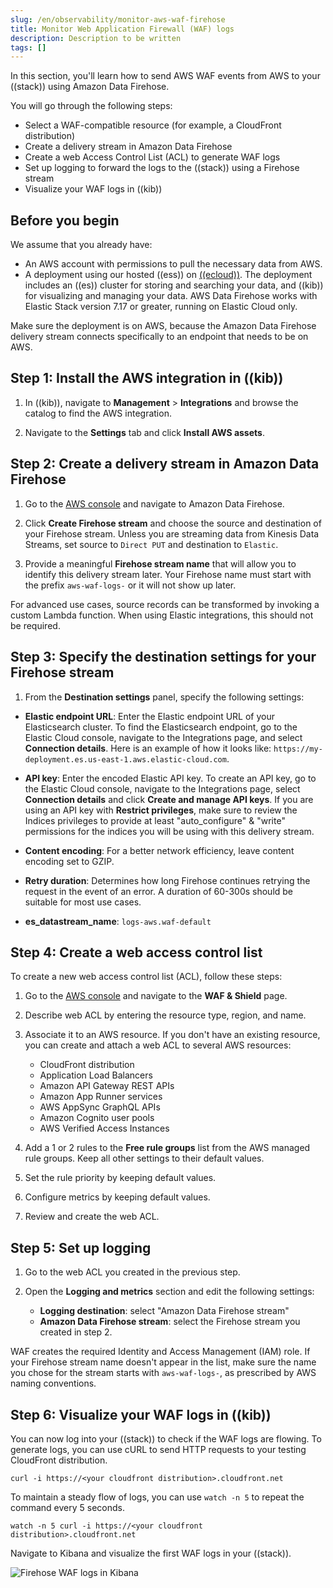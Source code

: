 ```yaml
---
slug: /en/observability/monitor-aws-waf-firehose
title: Monitor Web Application Firewall (WAF) logs
description: Description to be written
tags: []
---
```


<div id="monitor-aws-waf-firehose"></div>

In this section, you'll learn how to send AWS WAF events from AWS to your ((stack)) using Amazon Data Firehose.

You will go through the following steps:

- Select a WAF-compatible resource (for example, a CloudFront distribution)
- Create a delivery stream in Amazon Data Firehose
- Create a web Access Control List (ACL) to generate WAF logs
- Set up logging to forward the logs to the ((stack)) using a Firehose stream
- Visualize your WAF logs in ((kib))

<div id="firehose-waf-prerequisites"></div>

## Before you begin

We assume that you already have:

- An AWS account with permissions to pull the necessary data from AWS.
- A deployment using our hosted ((ess)) on [((ecloud))](((ess-trial))). The deployment includes an ((es)) cluster for storing and searching your data, and ((kib)) for visualizing and managing your data. AWS Data Firehose works with Elastic Stack version 7.17 or greater, running on Elastic Cloud only.

<DocCallOut title="Important" color="warning">
Make sure the deployment is on AWS, because the Amazon Data Firehose delivery stream connects specifically to an endpoint that needs to be on AWS.
</DocCallOut>

<div id="firehose-waf-step-one"></div>

## Step 1: Install the AWS integration in ((kib))

1. In ((kib)), navigate to **Management** > **Integrations** and browse the catalog to find the AWS integration.

1. Navigate to the **Settings** tab and click **Install AWS assets**.

<div id="firehose-waf-step-two"></div>

## Step 2: Create a delivery stream in Amazon Data Firehose

1. Go to the [AWS console](https://console.aws.amazon.com/) and navigate to Amazon Data Firehose.

1. Click **Create Firehose stream** and choose the source and destination of your Firehose stream. Unless you are streaming data from Kinesis Data Streams, set source to `Direct PUT` and destination to `Elastic`.

1. Provide a meaningful **Firehose stream name** that will allow you to identify this delivery stream later. Your Firehose name must start with the prefix `aws-waf-logs-` or it will not show up later.

<DocCallOut title="Note">
For advanced use cases, source records can be transformed by invoking a custom Lambda function. When using Elastic integrations, this should not be required.
</DocCallOut>

<div id="firehose-waf-step-three"></div>

## Step 3: Specify the destination settings for your Firehose stream

1. From the **Destination settings** panel, specify the following settings:

* **Elastic endpoint URL**: Enter the Elastic endpoint URL of your Elasticsearch cluster. To find the Elasticsearch endpoint, go to the Elastic Cloud console, navigate to the Integrations page, and select **Connection details**. Here is an example of how it looks like: `https://my-deployment.es.us-east-1.aws.elastic-cloud.com`.

* **API key**: Enter the encoded Elastic API key. To create an API key, go to the Elastic Cloud console, navigate to the Integrations page, select **Connection details** and click **Create and manage API keys**. If you are using an API key with **Restrict privileges**, make sure to review the Indices privileges to provide at least "auto_configure" & "write" permissions for the indices you will be using with this delivery stream.

* **Content encoding**: For a better network efficiency, leave content encoding set to GZIP.

* **Retry duration**: Determines how long Firehose continues retrying the request in the event of an error. A duration of 60-300s should be suitable for most use cases.

* **es_datastream_name**: `logs-aws.waf-default`

<div id="firehose-waf-step-four"></div>

## Step 4: Create a web access control list

To create a new web access control list (ACL), follow these steps:

1. Go to the [AWS console](https://console.aws.amazon.com/) and navigate to the **WAF & Shield** page.

1. Describe web ACL by entering the resource type, region, and name.

1. Associate it to an AWS resource. If you don't have an existing resource, you can create and attach a web ACL to several AWS resources:

    - CloudFront distribution
    - Application Load Balancers
    - Amazon API Gateway REST APIs
    - Amazon App Runner services
    - AWS AppSync GraphQL APIs
    - Amazon Cognito user pools
    - AWS Verified Access Instances

1. Add a 1 or 2 rules to the **Free rule groups** list from the AWS managed rule groups. Keep all other settings to their default values.

1. Set the rule priority by keeping default values.

1. Configure metrics by keeping default values.

1. Review and create the web ACL.

<div id="firehose-waf-step-five"></div>

## Step 5: Set up logging

1. Go to the web ACL you created in the previous step.

1. Open the **Logging and metrics** section and edit the following settings:

    - **Logging destination**: select "Amazon Data Firehose stream"
    - **Amazon Data Firehose stream**: select the Firehose stream you created in step 2.

WAF creates the required Identity and Access Management (IAM) role.
If your Firehose stream name doesn't appear in the list, make sure the name you chose for the stream starts with `aws-waf-logs-`, as prescribed by AWS naming conventions.

<div id="firehose-waf-step-six"></div>

## Step 6: Visualize your WAF logs in ((kib))

You can now log into your ((stack)) to check if the WAF logs are flowing. To generate logs, you can use cURL to send HTTP requests to your testing CloudFront distribution.

```console
curl -i https://<your cloudfront distribution>.cloudfront.net
```

To maintain a steady flow of logs, you can use `watch -n 5` to repeat the command every 5 seconds.

```console
watch -n 5 curl -i https://<your cloudfront distribution>.cloudfront.net
```

Navigate to Kibana and visualize the first WAF logs in your ((stack)).

![Firehose WAF logs in Kibana](images/firehose-waf-logs.png)
